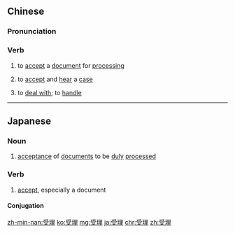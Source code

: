 ==Chinese==
{{zh-forms}}

===Pronunciation===
{{zh-pron
|m=shòulǐ
|c=sau6 lei5
|mn=qz:siǔ-lí/tw,xm,zz:siū-lí
|cat=v
}}

===Verb===
{{zh-verb}}

# to [[accept]] a [[document]] for [[processing]]
# {{lb|zh|legal}} to [[accept]] and [[hear]] a [[case]]
# to [[deal with]]; to [[handle]]

----

==Japanese==
{{ja-kanjitab|じゅ|り|yomi=on}}

===Noun===
{{ja-noun|じゅり}}

# [[acceptance]] of [[documents]] to be [[duly]] [[processed]]

===Verb===
{{ja-verb-suru|じゅり}}

# [[accept]], especially a document

====Conjugation====
{{ja-suru|じゅり}}

[[zh-min-nan:受理]]
[[ko:受理]]
[[mg:受理]]
[[ja:受理]]
[[chr:受理]]
[[zh:受理]]